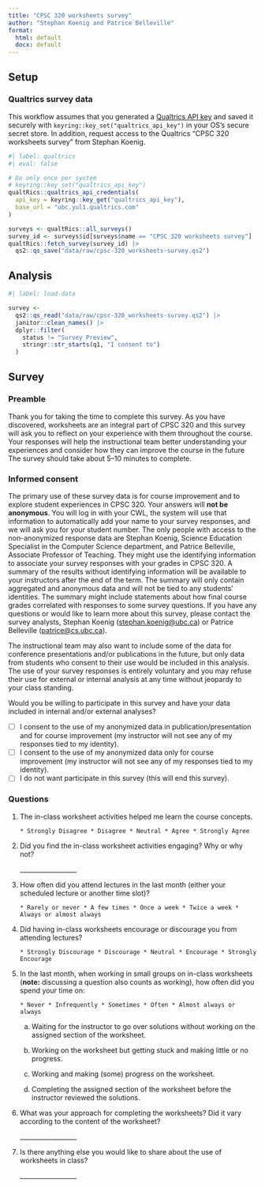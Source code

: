 ```yaml
---
title: "CPSC 320 worksheets survey"
author: "Stephan Koenig and Patrice Belleville"
format:
  html: default
  docx: default
---
```


## Setup

### Qualtrics survey data

This workflow assumes that you generated a [Qualtrics API key](https://api.qualtrics.com/ZG9jOjg3NjYzMg-api-key-authentication) and saved it securely with `keyring::key_set("qualtrics_api_key")` in your OS's secure secret store. In addition, request access to the Qualtrics "CPSC 320 worksheets survey" from Stephan Koenig.

```r
#| label: qualtrics
#| eval: false

# Do only once per system
# keyring::key_set("qualtrics_api_key")
qualtRics::qualtrics_api_credentials(
  api_key = keyring::key_get("qualtrics_api_key"),
  base_url = "ubc.yul1.qualtrics.com"
)

surveys <- qualtRics::all_surveys()
survey_id <- surveys$id[surveys$name == "CPSC 320 worksheets survey"]
qualtRics::fetch_survey(survey_id) |>
  qs2::qs_save("data/raw/cpsc-320_worksheets-survey.qs2")
```

## Analysis

```r
#| label: load-data

survey <-
  qs2::qs_read("data/raw/cpsc-320_worksheets-survey.qs2") |>
  janitor::clean_names() |>
  dplyr::filter(
    status != "Survey Preview",
    stringr::str_starts(q1, "I consent to")
  )
```

## Survey

### Preamble

Thank you for taking the time to complete this survey.
As you have discovered, worksheets are an integral part of CPSC 320 and this survey will ask you to reflect on your experience with them throughout the course.
Your responses will help the instructional team better understanding your experiences and consider how they can improve the course in the future
The survey should take about 5--10 minutes to complete.

### Informed consent

The primary use of these survey data is for course improvement and to explore student experiences in CPSC 320.
Your answers will **not be anonymous**.
You will log in with your CWL, the system will use that information to automatically add your name to your survey responses, and we will ask you for your student number.
The only people with access to the non-anonymized response data are Stephan Koenig, Science Education Specialist in the Computer Science department, and Patrice Belleville, Associate Professor of Teaching.
They might use the identifying information to associate your survey responses with your grades in CPSC 320.
A summary of the results without identifying information will be available to your instructors after the end of the term.
The summary will only contain aggregated and anonymous data and will not be tied to any students' identities.
The summary might include statements about how final course grades correlated with responses to some survey questions.
If you have any questions or would like to learn more about this survey, please contact the survey analysts, Stephan Koenig (<stephan.koenig@ubc.ca>) or Patrice Belleville (<patrice@cs.ubc.ca>).

The instructional team may also want to include some of the data for conference presentations and/or publications in the future, but only data from students who consent to their use would be included in this analysis.
The use of your survey responses is entirely voluntary and you may refuse their use for external or internal analysis at any time without jeopardy to your class standing.

Would you be willing to participate in this survey and have your data included in internal and/or external analyses?

- [ ] I consent to the use of my anonymized data in publication/presentation and for course improvement (my instructor will not see any of my responses tied to my identity).
- [ ] I consent to the use of my anonymized data only for course improvement (my instructor will not see any of my responses tied to my identity).
- [ ] I do not want participate in this survey (this will end this survey).

### Questions

1.  The in-class worksheet activities helped me learn the course concepts.

    ```
    * Strongly Disagree * Disagree * Neutral * Agree * Strongly Agree
    ```

2.  Did you find the in-class worksheet activities engaging?
    Why or why not?

    \_\_\_\_\_\_\_\_\_\_\_\_\_\_\_\_\_\_

3.  How often did you attend lectures in the last month (either your scheduled lecture or another time slot)?

    ```
    * Rarely or never * A few times * Once a week * Twice a week * Always or almost always
    ```

4.  Did having in-class worksheets encourage or discourage you from attending lectures?

    ```
    * Strongly Discourage * Discourage * Neutral * Encourage * Strongly Encourage
    ```

5.  In the last month, when working in small groups on in-class worksheets (**note:** discussing a question also counts as working), how often did you spend your time on: 

    ```
    * Never * Infrequently * Sometimes * Often * Almost always or always
    ```

    a.  Waiting for the instructor to go over solutions without working on the assigned section of the worksheet.

    b.  Working on the worksheet but getting stuck and making little or no progress.

    c.  Working and making (some) progress on the worksheet.

    d.  Completing the assigned section of the worksheet before the instructor reviewed the solutions.

6.  What was your approach for completing the worksheets?
    Did it vary according to the content of the worksheet?


    \_\_\_\_\_\_\_\_\_\_\_\_\_\_\_\_\_\_

7.  Is there anything else you would like to share about the use of worksheets in class?

    \_\_\_\_\_\_\_\_\_\_\_\_\_\_\_\_\_\_
